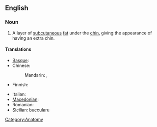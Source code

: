 ==English==

===Noun===
{{en-noun|sg=[[double]] [[chin]]}}

# A layer of [[subcutaneous]] [[fat]] under the [[chin]], giving the appearance of having an extra chin.

====Translations====
{{trans-top|a layer of fat under the chin}}
* [[Basque]]: {{t-|eu|kokozpeko|xs=Basque}}
* Chinese:
*: Mandarin: {{t|zh|雙下巴|sc=Hani}}, {{t|zh|双下巴|tr=shuāngxiàba|sc=Hani}}
* Finnish: {{t-|fi|kaksoisleuka}}
{{trans-mid}}
* Italian: {{t-|it|doppio mento}}
* [[Macedonian]]: {{t|mk|подбрадок|m|tr=pódbradok}}
* Romanian: {{t|ro|guşă}}
* [[Sicilian]]: [[buccularu]] {{m}}
{{trans-bottom}}
[[Category:Anatomy]]